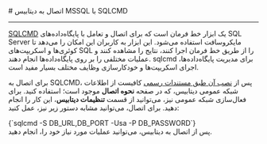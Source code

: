 

<Layout>
<Head>
<title>مستندات اتصال به MSSQL با SQLCMD - لیارا</title>
<meta property="og:title" content="مستندات خدمات رایانش ابری لیارا" />
<meta property="og:description" content="مستندات قدم به قدم اتصال به دیتابیس MSSQL با ابزار sqlcmd"  />
</Head>
# اتصال به دیتابیس MSSQL با SQLCMD
<hr className="mb-2" />

<a href="https://learn.microsoft.com/en-us/sql/tools/sqlcmd/sqlcmd-utility?view=sql-server-ver16" className="text-[#2196f3] ">SQLCMD</a> یک ابزار خط فرمان است که برای اتصال و تعامل با پایگاه‌داده‌های SQL Server مایکروسافت استفاده می‌شود. این ابزار به کاربران این امکان را می‌دهد تا کوئری‌ها و اسکریپت‌های SQL را از طریق خط فرمان اجرا کنند، نتایج را مشاهده کنند و عملیات مختلفی را بر روی پایگاه‌داده‌ها انجام دهند. sqlcmd برای مدیریت پایگاه‌داده‌ها، اجرای اسکریپت‌ها و خودکارسازی وظایف مختلف بسیار مفید است.







<div className="h-2" />

برای اتصال به SQLCMD، پس از <a href="https://learn.microsoft.com/en-us/sql/linux/sql-server-linux-setup-tools?view=sql-server-ver16&tabs=redhat-install" className="text-[#2196f3] ">نصب آن طبق مستندات رسمی</a> کافیست از اطلاعات شبکه عمومی دیتابیس، که در صفحه <b>نحوه اتصال</b> موجود است؛ استفاده کنید.
برای فعال‌سازی شبکه عمومی نیز، می‌توانید از قسمت <b>تنظیمات دیتابیس</b>، این کار را انجام دهید. 
برای اتصال، می‌توانید مشابه دستور زیر نیز، عمل کنید:

<div className="h-4" />
    <div dir='ltr'>
    <Highlight className="bash">
        {`sqlcmd -S DB_URL,DB_PORT -Usa -P DB_PASSWORD`}
    </Highlight>
    </div>

<Asciinema id="mssql-connect" />
پس از اتصال به دیتابیس، می‌توانید عملیات مورد نیاز خود را، انجام دهید.

</Layout>